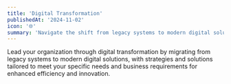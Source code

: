 ```yaml
---
title: 'Digital Transformation'
publishedAt: '2024-11-02'
icon: '🌐'
summary: 'Navigate the shift from legacy systems to modern digital solutions, with tailored strategies and implementation that align with your business goals.'
---
```


Lead your organization through digital transformation by migrating from legacy systems to modern digital solutions,
with strategies and solutions tailored to meet your specific needs and business requirements for enhanced efficiency and innovation.
